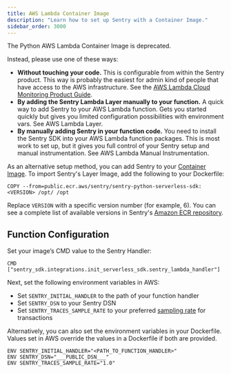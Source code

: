 ```yaml
---
title: AWS Lambda Container Image
description: "Learn how to set up Sentry with a Container Image."
sidebar_order: 3000
---
```


<Alert level="warning" title="Deprecation Notice">

The Python AWS Lambda Container Image is deprecated.

Instead, please use one of these ways:

- **Without touching your code.**
    This is configurable from within the Sentry product. This way is probably the easiest for admin kind of people that have access to the AWS infrastructure. See the [AWS Lambda Cloud Monitoring Product Guide](/product/integrations/cloud-monitoring/aws-lambda/).
- **By adding the Sentry Lambda Layer manually to your function.**
    A quick way to add Sentry to your AWS Lambda function. Gets you started quickly but gives you limited configuration possibilities with environment vars. See <PlatformLink to="/integrations/aws-lambda/manual-layer/">AWS Lambda Layer</PlatformLink>.
- **By manually adding Sentry in your function code.**
    You need to install the Sentry SDK into your AWS Lambda function packages. This is most work to set up, but it gives you full control of your Sentry setup and manual instrumentation. See <PlatformLink to="/integrations/aws-lambda/manual-instrumentation/">AWS Lambda Manual Instrumentation</PlatformLink>.

</Alert>

As an alternative setup method, you can add Sentry to your [Container Image](https://docs.aws.amazon.com/lambda/latest/dg/images-create.html). To import Sentry's Layer Image, add the following to your Dockerfile:

```docker {tabTitle: Dockerfile}
COPY --from=public.ecr.aws/sentry/sentry-python-serverless-sdk:<VERSION> /opt/ /opt
```

Replace `VERSION` with a specific version number (for example, 6). You can see a complete list of available versions in Sentry's [Amazon ECR repository](https://gallery.ecr.aws/sentry/sentry-python-serverless-sdk).

## Function Configuration

Set your image’s CMD value to the Sentry Handler:

```docker {tabTitle: Dockerfile}
CMD ["sentry_sdk.integrations.init_serverless_sdk.sentry_lambda_handler"]
```

Next, set the following environment variables in AWS:

- Set `SENTRY_INITIAL_HANDLER` to the path of your function handler
- Set `SENTRY_DSN` to your Sentry DSN
- Set `SENTRY_TRACES_SAMPLE_RATE` to your preferred [sampling rate](/platforms/python/configuration/sampling/#sampling-transaction-events) for transactions

Alternatively, you can also set the environment variables in your Dockerfile. Values set in AWS override the values in a Dockerfile if both are provided.

<SignInNote />

```docker {tabTitle: Dockerfile}
ENV SENTRY_INITIAL_HANDLER="<PATH_TO_FUNCTION_HANDLER>"
ENV SENTRY_DSN="___PUBLIC_DSN___"
ENV SENTRY_TRACES_SAMPLE_RATE="1.0"
```
